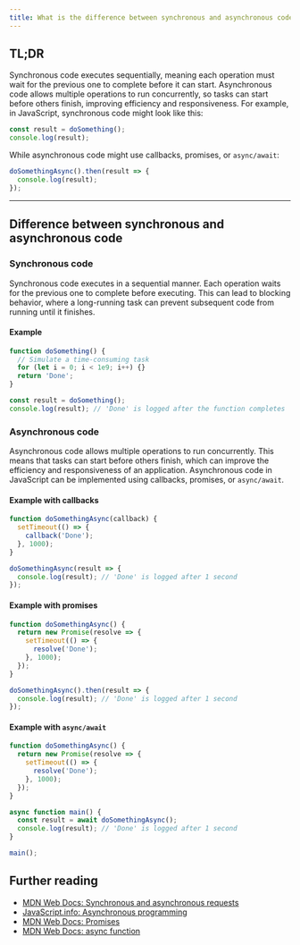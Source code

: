 ```yaml
---
title: What is the difference between synchronous and asynchronous code?
---
```


## TL;DR

Synchronous code executes sequentially, meaning each operation must wait for the previous one to complete before it can start. Asynchronous code allows multiple operations to run concurrently, so tasks can start before others finish, improving efficiency and responsiveness. For example, in JavaScript, synchronous code might look like this:

```javascript
const result = doSomething();
console.log(result);
```

While asynchronous code might use callbacks, promises, or `async/await`:

```javascript
doSomethingAsync().then(result => {
  console.log(result);
});
```

---

## Difference between synchronous and asynchronous code

### Synchronous code

Synchronous code executes in a sequential manner. Each operation waits for the previous one to complete before executing. This can lead to blocking behavior, where a long-running task can prevent subsequent code from running until it finishes.

#### Example

```javascript
function doSomething() {
  // Simulate a time-consuming task
  for (let i = 0; i < 1e9; i++) {}
  return 'Done';
}

const result = doSomething();
console.log(result); // 'Done' is logged after the function completes
```

### Asynchronous code

Asynchronous code allows multiple operations to run concurrently. This means that tasks can start before others finish, which can improve the efficiency and responsiveness of an application. Asynchronous code in JavaScript can be implemented using callbacks, promises, or `async/await`.

#### Example with callbacks

```javascript
function doSomethingAsync(callback) {
  setTimeout(() => {
    callback('Done');
  }, 1000);
}

doSomethingAsync(result => {
  console.log(result); // 'Done' is logged after 1 second
});
```

#### Example with promises

```javascript
function doSomethingAsync() {
  return new Promise(resolve => {
    setTimeout(() => {
      resolve('Done');
    }, 1000);
  });
}

doSomethingAsync().then(result => {
  console.log(result); // 'Done' is logged after 1 second
});
```

#### Example with `async/await`

```javascript
function doSomethingAsync() {
  return new Promise(resolve => {
    setTimeout(() => {
      resolve('Done');
    }, 1000);
  });
}

async function main() {
  const result = await doSomethingAsync();
  console.log(result); // 'Done' is logged after 1 second
}

main();
```

## Further reading

- [MDN Web Docs: Synchronous and asynchronous requests](https://developer.mozilla.org/en-US/docs/Learn/JavaScript/Asynchronous/Concepts)
- [JavaScript.info: Asynchronous programming](https://javascript.info/async)
- [MDN Web Docs: Promises](https://developer.mozilla.org/en-US/docs/Web/JavaScript/Reference/Global_Objects/Promise)
- [MDN Web Docs: async function](https://developer.mozilla.org/en-US/docs/Web/JavaScript/Reference/Statements/async_function)


